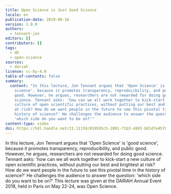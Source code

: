 ```yaml
---
title: Open Science is Just Good Science
locale: en
publication-date: 2019-08-16
version: 1.0.0
authors:
  - tennant-jon
editors: []
contributors: []
tags:
  - dh
  - open-science
sources:
  - dariah
license: cc-by-4.0
table-of-contents: false
summary:
  content: "In this lecture, Jon Tennant argues that 'Open Science' is 'good
    science', because it promotes transparency, reproducibility, and public
    good. However, he argues, researchers are not rewarded for doing good
    science. Tennant asks: 'how can we all work together to kick-start a new
    culture of open scientific practices, without putting our best and brightest
    at risk? How do we want people in the future to see this pivotal time in the
    history of science?' He challenges the audience to answer the question:
    'which side do you want to be on?'"
content-type: video
doi: https://hdl.handle.net/21.11159/019595c5-2081-71b3-a983-b81d7e45709c
---
```

In this lecture, Jon Tennant argues that 'Open Science' is 'good science', because it promotes transparency, reproducibility, and public good. However, he argues, researchers are not rewarded for doing good science. Tennant asks: 'how can we all work together to kick-start a new culture of open scientific practices, without putting our best and brightest at risk? How do we want people in the future to see this pivotal time in the history of science?' He challenges the audience to answer the question: 'which side do you want to be on?' This lecture was given at the DARIAH Annual Event 2018, held in Paris on May 22-24, was Open Science.

<VideoCard provider="youtube" id="UEEcwRUgQu8" title="Open Science is Just Good Science" src="/assets/content/assets/en/resources/hosted/open-science-is-just-good-science/jon-tennant.png" />
